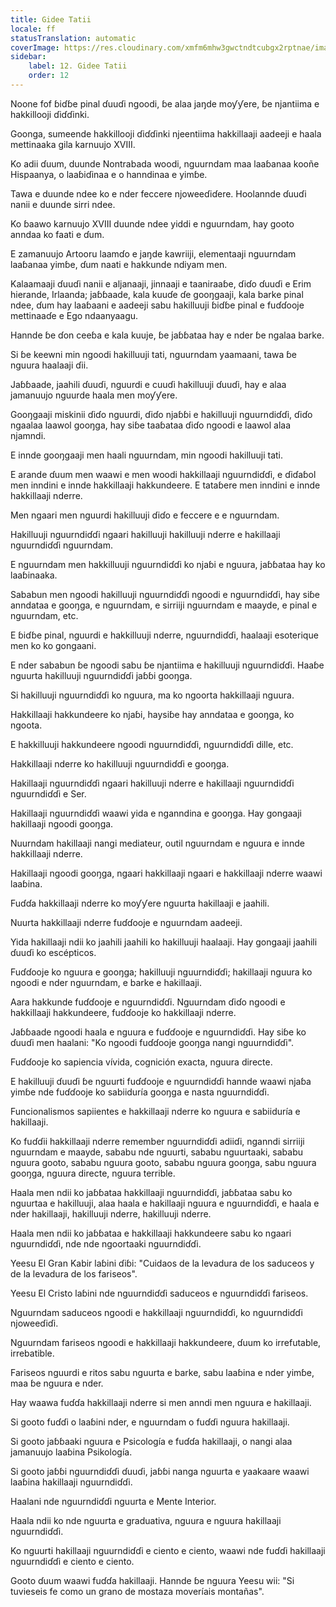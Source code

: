 ```yaml
---
title: Gidee Tatii
locale: ff
statusTranslation: automatic
coverImage: https://res.cloudinary.com/xmfm6mhw3gwctndtcubgx2rptnae/image/upload/v1741354419/small_cover_la_gran_rebelion_28716e29d2.webp
sidebar:
    label: 12. Gidee Tatii
    order: 12
---
```

Noone fof ɓiɗɓe pinal ɗuuɗi ngoodi, ɓe alaa jaŋde moƴƴere, ɓe njantiima e hakkillooji ɗiɗɗinki.

Goonga, sumeende hakkillooji ɗiɗɗinki njeentiima hakkillaaji aadeeji e haala mettinaaka gila karnuujo XVIII.

Ko adii ɗuum, duunde Nontrabada woodi, nguurndam maa laaɓanaa kooñe Hispaanya, o laaɓiɗinaa e o hanndinaa e yimɓe.

Tawa e duunde ndee ko e nder feccere njoweeɗiɗere. Hoolannde ɗuuɗi nanii e duunde sirri ndee.

Ko ɓaawo karnuujo XVIII duunde ndee yiddi e nguurndam, hay gooto anndaa ko faati e ɗum.

E zamanuujo Artooru laamɗo e jaŋde kawriiji, elementaaji nguurndam laaɓanaa yimɓe, ɗum naati e hakkunde ndiyam men.

Kalaamaaji ɗuuɗi nanii e aljanaaji, jinnaaji e taaniraaɓe, ɗiɗo ɗuuɗi e Erim hierande, Irlaanda; jaɓɓaade, kala kuuɗe ɗe gooŋgaaji, kala barke pinal ndee, ɗum hay laaɓaani e aadeeji sabu hakilluuji ɓiɗɓe pinal e fuɗɗooje mettinaaɗe e Ego ndaanyaagu.

Hannde ɓe ɗon ceeɓa e kala kuuje, ɓe jaɓɓataa hay e nder ɓe ngalaa barke.

Si ɓe keewni min ngoodi hakilluuji tati, nguurndam yaamaani, tawa ɓe nguura haalaaji ɗii.

Jaɓɓaade, jaahili ɗuuɗi, nguurdi e cuuɗi hakilluuji ɗuuɗi, hay e alaa jamanuujo nguurde haala men moƴƴere.

Gooŋgaaji miskinii ɗiɗo nguurdi, ɗiɗo njaɓɓi e hakilluuji nguurndiɗɗi, ɗiɗo ngaalaa laawol gooŋga, hay siɓe taaɓataa ɗiɗo ngoodi e laawol alaa njamndi.

E innde gooŋgaaji men haali nguurndam, min ngoodi hakilluuji tati.

E arande ɗuum men waawi e men woodi hakkillaaji nguurndiɗɗi, e ɗiɗaɓol men inndini e innde hakkillaaji hakkundeere. E tataɓere men inndini e innde hakkillaaji nderre.

Men ngaari men nguurdi hakilluuji ɗiɗo e feccere e e nguurndam.

Hakilluuji nguurndiɗɗi ngaari hakilluuji hakilluuji nderre e hakillaaji nguurndiɗɗi nguurndam.

E nguurndam men hakkilluuji nguurndiɗɗi ko njaɓi e nguura, jaɓɓataa hay ko laaɓinaaka.

Sababun men ngoodi hakilluuji nguurndiɗɗi ngoodi e nguurndiɗɗi, hay siɓe anndataa e gooŋga, e nguurndam, e sirriiji nguurndam e maayde, e pinal e nguurndam, etc.

E ɓiɗɓe pinal, nguurdi e hakkilluuji nderre, nguurndiɗɗi, haalaaji esoterique men ko ko gongaani.

E nder sababun ɓe ngoodi sabu ɓe njantiima e hakilluuji nguurndiɗɗi. Haaɓe nguurta hakilluuji nguurndiɗɗi jaɓɓi gooŋga.

Si hakilluuji nguurndiɗɗi ko nguura, ma ko ngoorta hakkillaaji nguura.

Hakkillaaji hakkundeere ko njaɓi, haysiɓe hay anndataa e gooŋga, ko ngoota.

E hakkilluuji hakkundeere ngoodi nguurndiɗɗi, nguurndiɗɗi dille, etc.

Hakkillaaji nderre ko hakilluuji nguurndiɗɗi e gooŋga.

Hakillaaji nguurndiɗɗi ngaari hakilluuji nderre e hakillaaji nguurndiɗɗi nguurndiɗɗi e Ser.

Hakillaaji nguurndiɗɗi waawi yida e nganndina e gooŋga. Hay gongaaji hakillaaji ngoodi gooŋga.

Nuurndam hakillaaji nangi mediateur, outil nguurndam e nguura e innde hakkillaaji nderre.

Hakillaaji ngoodi gooŋga, ngaari hakkillaaji ngaari e hakkillaaji nderre waawi laaɓina.

Fuɗɗa hakkillaaji nderre ko moƴƴere nguurta hakillaaji e jaahili.

Nuurta hakkillaaji nderre fuɗɗooje e nguurndam aadeeji.

Yida hakillaaji ndii ko jaahili jaahili ko hakilluuji haalaaji. Hay gongaaji jaahili ɗuuɗi ko escépticos.

Fuɗɗooje ko nguura e gooŋga; hakilluuji nguurndiɗɗi; hakillaaji nguura ko ngoodi e nder nguurndam, e barke e hakillaaji.

Aara hakkunde fuɗɗooje e nguurndiɗɗi. Nguurndam ɗiɗo ngoodi e hakkillaaji hakkundeere, fuɗɗooje ko hakkillaaji nderre.

Jaɓɓaade ngoodi haala e nguura e fuɗɗooje e nguurndiɗɗi. Hay siɓe ko ɗuuɗi men haalani: "Ko ngoodi fuɗɗooje gooŋga nangi nguurndiɗɗi".

Fuɗɗooje ko sapiencia vívida, cognición exacta, nguura directe.

E hakilluuji ɗuuɗi ɓe nguurti fuɗɗooje e nguurndiɗɗi hannde waawi njaɓa yimɓe nde fuɗɗooje ko sabiiduría gooŋga e nasta nguurndiɗɗi.

Funcionalismos sapiientes e hakkillaaji nderre ko nguura e sabiiduría e hakillaaji.

Ko fuɗɗii hakkillaaji nderre remember nguurndiɗɗi adiiɗi, nganndi sirriiji nguurndam e maayde, sababu nde nguurti, sababu nguurtaaki, sababu nguura gooto, sababu nguura gooto, sababu nguura gooŋga, sabu nguura gooŋga, nguura directe, nguura terrible.

Haala men ndii ko jaɓɓataa hakkillaaji nguurndiɗɗi, jaɓɓataa sabu ko nguurtaa e hakilluuji, alaa haala e hakillaaji nguura e nguurndiɗɗi, e haala e nder hakillaaji, hakilluuji nderre, hakilluuji nderre.

Haala men ndii ko jaɓɓataa e hakkillaaji hakkundeere sabu ko ngaari nguurndiɗɗi, nde nde ngoortaaki nguurndiɗɗi.

Yeesu El Gran Kabir laɓini ɗiɓi: "Cuidaos de la levadura de los saduceos y de la levadura de los fariseos".

Yeesu El Cristo laɓini nde nguurndiɗɗi saduceos e nguurndiɗɗi fariseos.

Nguurndam saduceos ngoodi e hakkillaaji nguurndiɗɗi, ko nguurndiɗɗi njoweeɗiɗi.

Nguurndam fariseos ngoodi e hakkillaaji hakkundeere, ɗuum ko irrefutable, irrebatible.

Fariseos nguurdi e ritos sabu nguurta e barke, sabu laaɓina e nder yimɓe, maa ɓe nguura e nder.

Hay waawa fuɗɗa hakkillaaji nderre si men anndi men nguura e hakillaaji.

Si gooto fuɗɗi o laaɓini nder, e nguurndam o fuɗɗi nguura hakillaaji.

Si gooto jaɓɓaaki nguura e Psicología e fuɗɗa hakillaaji, o nangi alaa jamanuujo laaɓina Psikología.

Si gooto jaɓɓi nguurndiɗɗi ɗuuɗi, jaɓɓi nanga nguurta e yaakaare waawi laaɓina hakillaaji nguurndiɗɗi.

Haalani nde nguurndiɗɗi nguurta e Mente Interior.

Haala ndii ko nde nguurta e graduativa, nguura e nguura hakillaaji nguurndiɗɗi.

Ko nguurti hakillaaji nguurndiɗɗi e ciento e ciento, waawi nde fuɗɗi hakillaaji nguurndiɗɗi e ciento e ciento.

Gooto ɗuum waawi fuɗɗa hakillaaji. Hannde ɓe nguura Yeesu wii: "Si tuvieseis fe como un grano de mostaza moveríais montañas".

